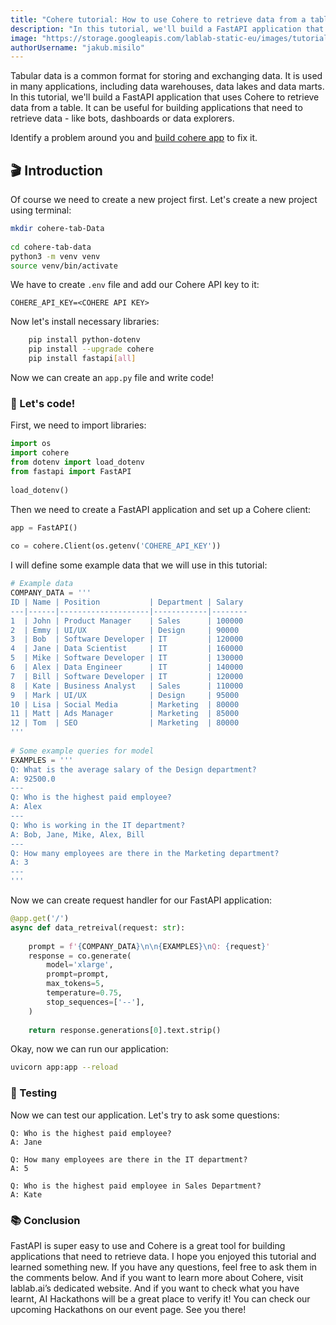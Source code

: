 ```yaml
---
title: "Cohere tutorial: How to use Cohere to retrieve data from a table"
description: "In this tutorial, we'll build a FastAPI application that uses Cohere to retrieve data from a table."
image: "https://storage.googleapis.com/lablab-static-eu/images/tutorials/Cohere_Semantic_Search.png"
authorUsername: "jakub.misilo"
---
```

 
Tabular data is a common format for storing and exchanging data. It is used in many applications, including data warehouses, data lakes and data marts. In this tutorial, we'll build a FastAPI application that uses Cohere to retrieve data from a table. It can be useful for building applications that need to retrieve data - like bots, dashboards or data explorers.

Identify a problem around you and [build cohere app](https://lablab.ai/blog/state-of-the-art-ai-top-5-ai-apps-you-can-build-with-cohere-api) to fix it.
 
## 🎬 Introduction
 
Of course we need to create a new project first. Let's create a new project using terminal:
 
```bash
mkdir cohere-tab-Data
 
cd cohere-tab-data
python3 -m venv venv
source venv/bin/activate
```
 
We have to create `.env` file and add our Cohere API key to it:
 
```
COHERE_API_KEY=<COHERE API KEY>
```
 
Now let's install necessary libraries:
 
```bash
    pip install python-dotenv
    pip install --upgrade cohere
    pip install fastapi[all]
```
 
Now we can create an `app.py` file and write code!
 
### 📝 Let's code!
 
First, we need to import libraries:
 
```python
import os
import cohere
from dotenv import load_dotenv
from fastapi import FastAPI
 
load_dotenv()
```
 
Then we need to create a FastAPI application and set up a Cohere client:
 
```python
app = FastAPI()
 
co = cohere.Client(os.getenv('COHERE_API_KEY'))
```
 
I will define some example data that we will use in this tutorial:
 
```python
# Example data
COMPANY_DATA = '''
ID | Name | Position           | Department | Salary
---|------|--------------------|------------|--------
1  | John | Product Manager    | Sales      | 100000
2  | Emmy | UI/UX              | Design     | 90000
3  | Bob  | Software Developer | IT         | 120000
4  | Jane | Data Scientist     | IT         | 160000
5  | Mike | Software Developer | IT         | 130000
6  | Alex | Data Engineer      | IT         | 140000
7  | Bill | Software Developer | IT         | 120000
8  | Kate | Business Analyst   | Sales      | 110000
9  | Mark | UI/UX              | Design     | 95000
10 | Lisa | Social Media       | Marketing  | 80000
11 | Matt | Ads Manager        | Marketing  | 85000
12 | Tom  | SEO                | Marketing  | 80000
'''
 
# Some example queries for model
EXAMPLES = '''
Q: What is the average salary of the Design department?
A: 92500.0
---
Q: Who is the highest paid employee?
A: Alex
---
Q: Who is working in the IT department?
A: Bob, Jane, Mike, Alex, Bill
---
Q: How many employees are there in the Marketing department?
A: 3
---
'''
```
 
Now we can create request handler for our FastAPI application:
 
```python
@app.get('/')
async def data_retreival(request: str):
   
    prompt = f'{COMPANY_DATA}\n\n{EXAMPLES}\nQ: {request}'
    response = co.generate(
        model='xlarge',
        prompt=prompt,
        max_tokens=5,
        temperature=0.75,
        stop_sequences=['--'],
    )
 
    return response.generations[0].text.strip()
```
 
Okay, now we can run our application:
 
```bash
uvicorn app:app --reload
```
 
### 🎉 Testing
 
Now we can test our application. Let's try to ask some questions:
 
```
Q: Who is the highest paid employee?
A: Jane
 
Q: How many employees are there in the IT department?
A: 5
 
Q: Who is the highest paid employee in Sales Department?
A: Kate
```
 
### 📚 Conclusion
 
FastAPI is super easy to use and Cohere is a great tool for building applications that need to retrieve data. I hope you enjoyed this tutorial and learned something new. If you have any questions, feel free to ask them in the comments below. And if you want to learn more about Cohere, visit lablab.ai’s dedicated website. And if you want to check what you have learnt, AI Hackathons will be a great place to verify it! You can check our upcoming Hackathons on our event page. See you there!
